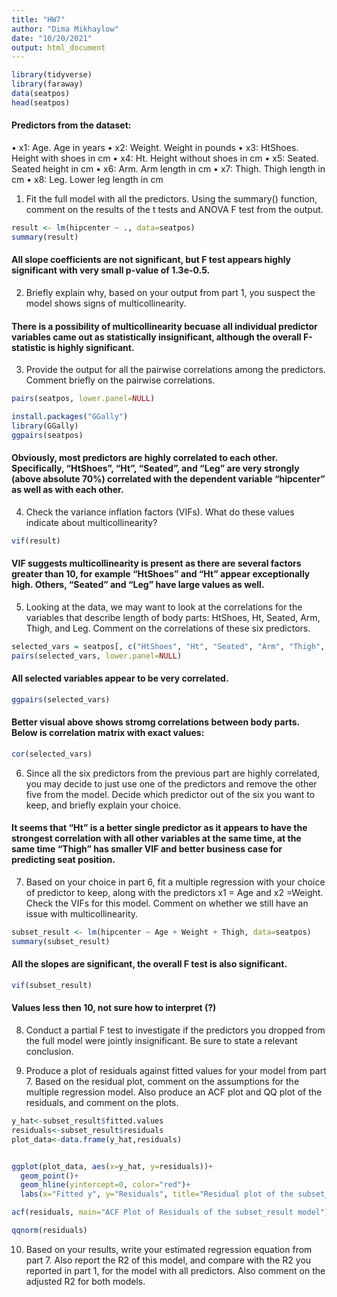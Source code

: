 ```yaml
---
title: "HW7"
author: "Dima Mikhaylow"
date: "10/20/2021"
output: html_document
---
```


```r
library(tidyverse)
library(faraway)
data(seatpos)
head(seatpos)
```

#### Predictors from the dataset:
• x1: Age. Age in years
• x2: Weight. Weight in pounds
• x3: HtShoes. Height with shoes in cm
• x4: Ht. Height without shoes in cm
• x5: Seated. Seated height in cm
• x6: Arm. Arm length in cm
• x7: Thigh. Thigh length in cm
• x8: Leg. Lower leg length in cm


1. Fit the full model with all the predictors. Using the summary() function, comment on
the results of the t tests and ANOVA F test from the output.

```r
result <- lm(hipcenter ~ ., data=seatpos)
summary(result)
```

#### All slope coefficients are not significant, but F test appears highly significant with very small p-value of 1.3e-0.5.


2. Briefly explain why, based on your output from part 1, you suspect the model shows
signs of multicollinearity.

#### There is a possibility of multicollinearity becuase all individual predictor variables came out as statistically insignificant, although the overall F-statistic is highly significant.


3. Provide the output for all the pairwise correlations among the predictors. Comment
briefly on the pairwise correlations.

```r
pairs(seatpos, lower.panel=NULL)
```

```r
install.packages("GGally")
library(GGally)
ggpairs(seatpos)
```

#### Obviously, most predictors are highly correlated to each other. Specifically, "HtShoes", "Ht", "Seated", and "Leg" are very strongly (above absolute 70%) correlated with the dependent variable "hipcenter" as well as with each other.

4. Check the variance inflation factors (VIFs). What do these values indicate about
multicollinearity?

```r
vif(result)
```

#### VIF suggests multicollinearity is present as there are several factors greater than 10, for example "HtShoes" and "Ht" appear exceptionally high. Others, "Seated" and "Leg" have large values as well.


5. Looking at the data, we may want to look at the correlations for the variables that
describe length of body parts: HtShoes, Ht, Seated, Arm, Thigh, and Leg. Comment
on the correlations of these six predictors.

```r
selected_vars = seatpos[, c("HtShoes", "Ht", "Seated", "Arm", "Thigh", "Leg")]
pairs(selected_vars, lower.panel=NULL)
```

#### All selected variables appear to be very correlated.

```r
ggpairs(selected_vars)
```

#### Better visual above shows stromg correlations between body parts. Below is correlation matrix with exact values:

```r
cor(selected_vars)
```


6. Since all the six predictors from the previous part are highly correlated, you may decide
to just use one of the predictors and remove the other five from the model. Decide
which predictor out of the six you want to keep, and briefly explain your choice.

#### It seems that "Ht" is a better single predictor as it appears to have the strongest correlation with all other variables at the same time, at the same time "Thigh" has smaller VIF and better business case for predicting seat position.


7. Based on your choice in part 6, fit a multiple regression with your choice of predictor
to keep, along with the predictors x1 = Age and x2 =Weight. Check the VIFs for this
model. Comment on whether we still have an issue with multicollinearity.

``` r
subset_result <- lm(hipcenter ~ Age + Weight + Thigh, data=seatpos)
summary(subset_result)
```

#### All the slopes are significant, the overall F test is also significant.

```r
vif(subset_result)
```

#### Values less then 10, not sure how to interpret (?)


8. Conduct a partial F test to investigate if the predictors you dropped from the full
model were jointly insignificant. Be sure to state a relevant conclusion.




9. Produce a plot of residuals against fitted values for your model from part 7. Based on
the residual plot, comment on the assumptions for the multiple regression model. Also
produce an ACF plot and QQ plot of the residuals, and comment on the plots.




``` r
y_hat<-subset_result$fitted.values
residuals<-subset_result$residuals
plot_data<-data.frame(y_hat,residuals)


ggplot(plot_data, aes(x=y_hat, y=residuals))+
  geom_point()+
  geom_hline(yintercept=0, color="red")+
  labs(x="Fitted y", y="Residuals", title="Residual plot of the subset_result model")
```


```r
acf(residuals, main="ACF Plot of Residuals of the subset_result model")

```

```r
qqnorm(residuals)
```

10. Based on your results, write your estimated regression equation from part 7. Also
report the R2 of this model, and compare with the R2 you reported in part 1, for the
model with all predictors. Also comment on the adjusted R2
for both models.
 
 
 
 
 
 
 
 
